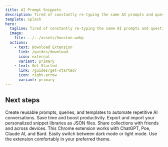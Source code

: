 ```yaml
---
title: AI Prompt Snippets
description: Tired of constantly re-typing the same AI prompts and questions? Create customizable snippets to automate your interactions and boost productivity.
template: splash
hero:
  tagline: Tired of constantly re-typing the same AI prompts and questions? Create customizable snippets to automate your interactions and boost productivity.
  image:
    file: ../../assets/houston.webp
  actions:
    - text: Download Extension   
      link: /guides/download
      icon: external
      variant: primary
    - text: Get Started
      link: /guides/get-started/
      icon: right-arrow
      variant: primary
---
```



## Next steps

<CardGrid stagger>
	<Card title="Customizable Snippets" icon="pencil">
		Create reusable prompts, queries, and templates to automate repetitive AI conversations. Save time and boost productivity.
	</Card>
	<Card title="Import/Export Snippets" icon="add-document">
		Export and import your personalized snippet libraries as JSON files. Share collections with friends and across devices.
	</Card>
	<Card title="Supports Major AI Chat Websites" icon="setting">
		This Chrome extension works with ChatGPT, Poe, Claude AI, and Bard.
	</Card>	
  <Card title="Dark Mode and Light Mode" icon="setting">
		Easily switch between dark mode or light mode. Use the extension comfortably in your preferred theme.
	</Card>	
</CardGrid>
